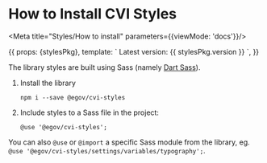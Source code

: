 
# How to Install CVI Styles

<Meta title="Styles/How to install" parameters={{viewMode: 'docs'}}/>

<Story name="How to install">
  {{
    props: {stylesPkg},
    template: `
      Latest version: {{ stylesPkg.version }}
    `,
  }}
</Story>

The library styles are built using Sass (namely [Dart Sass](https://sass-lang.com/dart-sass)).

1. Install the library
    ```
    npm i --save @egov/cvi-styles
    ```
2. Include styles to a Sass file in the project:
    ```
    @use '@egov/cvi-styles';
    ```

You can also `@use` or `@import` a specific Sass module from the library, eg. `@use '@egov/cvi-styles/settings/variables/typography';`.
